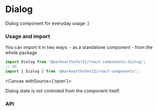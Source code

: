 
# Dialog

Dialog component for everyday usage :)

### Usage and import

You can import it in two ways: - as a standalone component - from the whole package

```jsx
import Dialog from '@markoarthofer22/react-components.dialog';
// OR
import { Dialog } from '@markoarthofer22/react-components';
```

<Canvas withSource={'open'}>
    <Story id='designs-models-dialog--default' />
</Canvas>

Dialog state is not controled from the component itself.

<div style={{ marginBottom: '50px' }} />

### API

<ArgsTable of={Dialog} />
